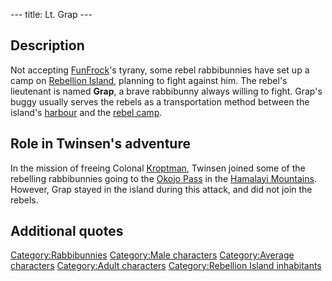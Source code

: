 ---
title: Lt. Grap
---

{{Character|
Name=Grap|
Image=Rebelbun.gif|
Race=[[Rabbibunny]]|
Gender=Male|
Size=Medium|
Age=Adult}}

{{Quote|
Quote=So, young quetch, you've come to help in the fight against FunFrock? As you can see, this city has suffered because of our rebellion. We are constantly bombed, which is why our leaders have set their camp in the center of the island. You can take my buggy to go see them.|
Character=Grap}}

==Description==
Not accepting [[FunFrock]]'s tyrany, some rebel rabbibunnies have set up a camp on [[Rebellion Island]], planning to fight against him. The rebel's lieutenant is named '''Grap''', a brave rabbibunny always willing to fight. Grap's buggy usually serves the rebels as a transportation method between the island's [[Rebellion Island harbour|harbour]] and the [[rebel camp]].

==Role in Twinsen's adventure==
In the mission of freeing Colonal [[Kroptman]], Twinsen joined some of the rebelling rabbibunnies going to the [[Okojo Pass]] in the [[Hamalayi Mountains]]. However, Grap stayed in the island during this attack, and did not join the rebels.

==Additional quotes==
{{Quote|
Quote=Hi! If I take your flag to be representative of your intentions, I see that you too have chosen Liberty. Lieutenant Grap is down in the trench, go see him - he'll tell you where our leaders are.|
Character=A rebel rabbibunny}}
{{Quote|
Quote=Go see Grap first if you want to drive. He's a rabbibunny and he's down in the trench.|
Character=A rebel rabbibunny}}

[[Category:Rabbibunnies]]
[[Category:Male characters]]
[[Category:Average characters]]
[[Category:Adult characters]]
[[Category:Rebellion Island inhabitants]]